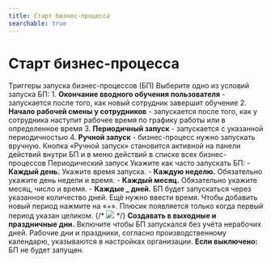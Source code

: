 ```yaml
---
title: Старт бизнес-процесса
searchable: true
---
```


# Старт бизнес-процесса

Триггеры запуска бизнес-процессов (БП) Выберите одно из условий запуска БП: 1. **Окончание вводного обучения пользователя** - запускается после того, как новый сотрудник завершит обучение 2. **Начало рабочей смены у сотрудников** - запускается после того, как у сотрудника наступит рабочее время по графику работы или в определенное время 3. **Периодичный запуск** - запускается с указанной периодичностью 4. **Ручной запуск** - бизнес-процесс нужно запускать вручную. Кнопка «Ручной запуск» становится активной на панели действий внутри БП и в меню действий в списке всех бизнес-процессов Периодический запуск Укажите как часто запускать БП: - **Каждый день.** Укажите время запуска. - **Каждую неделю.** Обязательно укажите день недели и время. - **Каждый месяц.** Обязательно укажите месяц, число и время. - **Каждые _ дней.** БП будет запускаться через указанное количество дней. Ещё нужно ввести время. Чтобы добавить новый период нажмите на «+». Плюсик появляется только когда первый период указан целиком. {/* ![](/help_images_ru/bp_periodicity.png) */} **Создавать в выходные и праздничные дни.** Включите чтобы БП запускался без учёта нерабочих дней. Рабочие дни и праздники, согласно производственному календарю, указываются в настройках организации. 
**Если выключено:** БП не будет запущен.
